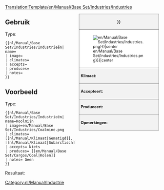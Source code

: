 <noinclude>[[Translation:Template/en/Manual/Base Set/Industries/Industries]]</noinclude><!--
This is a Template for Industries. '''DO NOT EDIT THIS PAGE''', edit the specific article instead.
--><noinclude></noinclude><!--
--><div style="float:right; width:260px; font-size:90%; border:1px solid gray; background-color:#f2f2f2; margin-left:10px; margin-bottom:10px">
<div style="text-align:center; border-bottom:1px solid gray; padding:5px"><strong>{{{name|{{PAGENAME}}}}}</strong></div>
<div style="background-color:white; padding:5px">[[File:{{{image|en/Manual/Base Set/Industries/Industries.png}}}|center]]</div>
<div style="border-top:1px solid gray; padding:5px"><strong>Klimaat:</strong> {{{climates}}}</div>
<div style="border-top:1px solid gray; padding:5px"><strong>Accepteert:</strong> {{{accepts}}}</div>
<div style="border-top:1px solid gray; padding:5px"><strong>Produceert:</strong> {{{produces}}}</div>
<div style="border-top:1px solid gray; padding:5px"><strong>Opmerkingen:</strong> {{{notes|None}}}</div>
</div><noinclude>

{{en/-}}
==Gebruik==
Type:
<pre>{{nl/Manual/Base Set/Industries/Industrieën| name=
| image=
| climates=
| accepts=
| produces=
| notes=
}}</pre>

==Voorbeeld==
Type:
<pre>{{nl/Manual/Base Set/Industries/Industrieën| name=Koolmijn
| image=en/Manual/Base Set/Industries/Coalmine.png
| climates=[[nl/Manual/Klimaat|Gematigd]], [[nl/Manual/Klimaat|Subarctisch]]
| accepts= Niets
| produces= [[en/Manual/Base Set/Cargos/Coal|Kolen]]
| notes= Geen
}}</pre>
Resultaat:
{{nl/Manual/Base Set/Industries/Industrieën| name=Koolmijn
| image=en/Manual/Base Set/Industries/Coalmine.png
| climates=[[nl/Manual/Klimaat|Gematigd]], [[nl/Manual/Klimaat|Subarctisch]]
| accepts= Niets
| produces= [[en/Manual/Base Set/Cargos/Coal|Kolen]]
| notes= Geen
}}
</noinclude><includeonly>
[[Category:nl/Manual/Industrie]]</includeonly>
